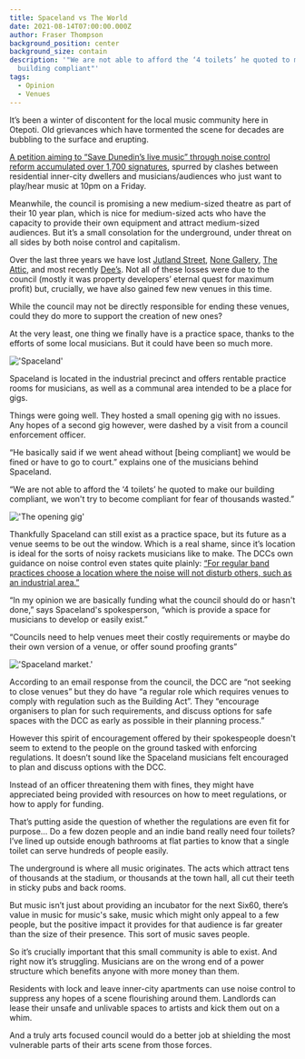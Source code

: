```yaml
---
title: Spaceland vs The World
date: 2021-08-14T07:00:00.000Z
author: Fraser Thompson
background_position: center
background_size: contain
description: '"We are not able to afford the ‘4 toilets’ he quoted to make our
  building compliant"'
tags:
  - Opinion
  - Venues
---
```



It’s been a winter of discontent for the local music community here in Otepoti. Old grievances which have tormented the scene for decades are bubbling to the surface and erupting.

[A petition aiming to “Save Dunedin’s live music” through noise control reform accumulated over 1,700 signatures](https://www.change.org/p/save-dunedin-s-live-music-band-together-to-have-protections-built-into-the-district-plan), spurred by clashes between residential inner-city dwellers and musicians/audiences who just want to play/hear music at 10pm on a Friday.

Meanwhile, the council is promising a new medium-sized theatre as part of their 10 year plan, which is nice for medium-sized acts who have the capacity to provide their own equipment and attract medium-sized audiences. But it’s a small consolation for the underground, under threat on all sides by both noise control and capitalism.

Over the last three years we have lost [Jutland Street](/venues/jutland_street), [None Gallery](/venues/none_gallery), [The Attic](/venues/the_attic), and most recently [Dee’s](venues/dees_cafe_and_venue). Not all of these losses were due to the council (mostly it was property developers’ eternal quest for maximum profit) but, crucially, we have also gained few new venues in this time.

While the council may not be directly responsible for ending these venues, could they do more to support the creation of new ones?

At the very least, one thing we finally have is a practice space, thanks to the efforts of some local musicians. But it could have been so much more.

<Image images={frontmatter.responsiveImages} src="spaceland" alt="'Spaceland'"/>

Spaceland is located in the industrial precinct and offers rentable practice rooms for musicians, as well as a communal area intended to be a place for gigs.

Things were going well. They hosted a small opening gig with no issues. Any hopes of a second gig however, were dashed by a visit from a council enforcement officer.

“He basically said if we went ahead without [being compliant] we would be fined or have to go to court.” explains one of the musicians behind Spaceland.

“We are not able to afford the ‘4 toilets’ he quoted to make our building compliant, we won't try to become compliant for fear of thousands wasted.”

<Image images={frontmatter.responsiveImages} src="opening_gig" alt="'The opening gig'"/>

Thankfully Spaceland can still exist as a practice space, but its future as a venue seems to be out the window. Which is a real shame, since it’s location is ideal for the sorts of noisy rackets musicians like to make. The DCCs own guidance on noise control even states quite plainly: [“For regular band practices choose a location where the noise will not disturb others, such as an industrial area.”](https://www.dunedin.govt.nz/services/noise-control/what-we-do)

“In my opinion we are basically funding what the council should do or hasn't done,” says Spaceland's spokesperson, “which is provide a space for musicians to develop or easily exist.”

“Councils need to help venues meet their costly requirements or maybe do their own version of a venue, or offer sound proofing grants”

<Image images={frontmatter.responsiveImages} src="spaceland_market" alt="'Spaceland market.'"/>

According to an email response from the council, the DCC are “not seeking to close venues” but they do have “a regular role which requires venues to comply with regulation such as the Building Act”. They “encourage organisers to plan for such requirements, and discuss options for safe spaces with the DCC as early as possible in their planning process.”

However this spirit of encouragement offered by their spokespeople doesn't seem to extend to the people on the ground tasked with enforcing regulations. It doesn’t sound like the Spaceland musicians felt encouraged to plan and discuss options with the DCC.

Instead of an officer threatening them with fines, they might have appreciated being provided with resources on how to meet regulations, or how to apply for funding.

That’s putting aside the question of whether the regulations are even fit for purpose… Do a few dozen people and an indie band really need four toilets? I’ve lined up outside enough bathrooms at flat parties to know that a single toilet can serve hundreds of people easily.

The underground is where all music originates. The acts which attract tens of thousands at the stadium, or thousands at the town hall, all cut their teeth in sticky pubs and back rooms.

But music isn’t just about providing an incubator for the next Six60, there’s value in music for music's sake, music which might only appeal to a few people, but the positive impact it provides for that audience is far greater than the size of their presence. This sort of music saves people.

So it’s crucially important that this small community is able to exist. And right now it’s struggling. Musicians are on the wrong end of a power structure which benefits anyone with more money than them.

Residents with lock and leave inner-city apartments can use noise control to suppress any hopes of a scene flourishing around them. Landlords can lease their unsafe and unlivable spaces to artists and kick them out on a whim.

And a truly arts focused council would do a better job at shielding the most vulnerable parts of their arts scene from those forces.
